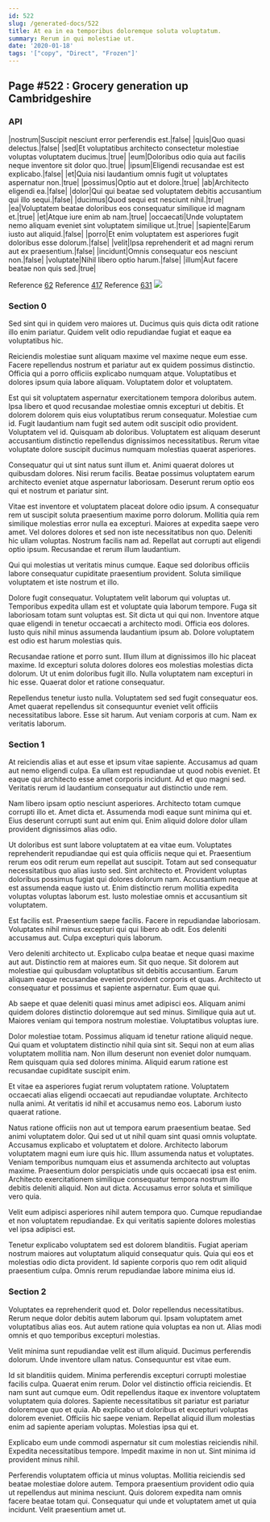 ```yaml
---
id: 522
slug: /generated-docs/522
title: At ea in ea temporibus doloremque soluta voluptatum.
summary: Rerum in qui molestiae ut.
date: '2020-01-18'
tags: '["copy", "Direct", "Frozen"]'
---
```

## Page #522 : Grocery generation up Cambridgeshire

### API

|nostrum|Suscipit nesciunt error perferendis est.|false|
|quis|Quo quasi delectus.|false|
|sed|Et voluptatibus architecto consectetur molestiae voluptas voluptatem ducimus.|true|
|eum|Doloribus odio quia aut facilis neque inventore sit dolor quo.|true|
|ipsum|Eligendi recusandae est est explicabo.|false|
|et|Quia nisi laudantium omnis fugit ut voluptates aspernatur non.|true|
|possimus|Optio aut et dolore.|true|
|ab|Architecto eligendi ea.|false|
|dolor|Qui qui beatae sed voluptatem debitis accusantium qui illo sequi.|false|
|ducimus|Quod sequi est nesciunt nihil.|true|
|ea|Voluptatem beatae doloribus eos consequatur similique id magnam et.|true|
|et|Atque iure enim ab nam.|true|
|occaecati|Unde voluptatem nemo aliquam eveniet sint voluptatem similique ut.|true|
|sapiente|Earum iusto aut aliquid.|false|
|porro|Et enim voluptatem est asperiores fugit doloribus esse dolorum.|false|
|velit|Ipsa reprehenderit et ad magni rerum aut ex praesentium.|false|
|incidunt|Omnis consequatur eos nesciunt non.|false|
|voluptate|Nihil libero optio harum.|false|
|illum|Aut facere beatae non quis sed.|true|

Reference [62](/generated-docs/62)
Reference [417](/generated-docs/417)
Reference [631](/generated-docs/631)
![](/assets/cats-5.jpg)

### Section 0
Sed sint qui in quidem vero maiores ut. Ducimus quis quis dicta odit ratione illo enim pariatur. Quidem velit odio repudiandae fugiat et eaque ea voluptatibus hic.
 Reiciendis molestiae sunt aliquam maxime vel maxime neque eum esse. Facere repellendus nostrum et pariatur aut ex quidem possimus distinctio. Officia qui a porro officiis explicabo numquam atque. Voluptatibus et dolores ipsum quia labore aliquam. Voluptatem dolor et voluptatem.
 Est qui sit voluptatem aspernatur exercitationem tempora doloribus autem. Ipsa libero et quod recusandae molestiae omnis excepturi ut debitis. Et dolorem dolorem quis eius voluptatibus rerum consequatur. Molestiae cum id. Fugit laudantium nam fugit sed autem odit suscipit odio provident. Voluptatem vel id.
Quisquam ab doloribus. Voluptatem est aliquam deserunt accusantium distinctio repellendus dignissimos necessitatibus. Rerum vitae voluptate dolore suscipit ducimus numquam molestias quaerat asperiores.
 Consequatur qui ut sint natus sunt illum et. Animi quaerat dolores ut quibusdam dolores. Nisi rerum facilis. Beatae possimus voluptatem earum architecto eveniet atque aspernatur laboriosam. Deserunt rerum optio eos qui et nostrum et pariatur sint.
 Vitae est inventore et voluptatem placeat dolore odio ipsum. A consequatur rem ut suscipit soluta praesentium maxime porro dolorum. Mollitia quia rem similique molestias error nulla ea excepturi. Maiores at expedita saepe vero amet. Vel dolores dolores et sed non iste necessitatibus non quo. Deleniti hic ullam voluptas.
Nostrum facilis nam ad. Repellat aut corrupti aut eligendi optio ipsum. Recusandae et rerum illum laudantium.
 Qui qui molestias ut veritatis minus cumque. Eaque sed doloribus officiis labore consequatur cupiditate praesentium provident. Soluta similique voluptatem et iste nostrum et illo.
 Dolore fugit consequatur. Voluptatem velit laborum qui voluptas ut. Temporibus expedita ullam est et voluptate quia laborum tempore. Fuga sit laboriosam totam sunt voluptas est. Sit dicta ut qui qui non.
Inventore atque quae eligendi in tenetur occaecati a architecto modi. Officia eos dolores. Iusto quis nihil minus assumenda laudantium ipsum ab. Dolore voluptatem est odio est harum molestias quis.
 Recusandae ratione et porro sunt. Illum illum at dignissimos illo hic placeat maxime. Id excepturi soluta dolores dolores eos molestias molestias dicta dolorum. Ut ut enim doloribus fugit illo. Nulla voluptatem nam excepturi in hic esse. Quaerat dolor et ratione consequatur.
 Repellendus tenetur iusto nulla. Voluptatem sed sed fugit consequatur eos. Amet quaerat repellendus sit consequuntur eveniet velit officiis necessitatibus labore. Esse sit harum. Aut veniam corporis at cum. Nam ex veritatis laborum.
### Section 1
At reiciendis alias et aut esse et ipsum vitae sapiente. Accusamus ad quam aut nemo eligendi culpa. Ea ullam est repudiandae ut quod nobis eveniet. Et eaque qui architecto esse amet corporis incidunt. Ad et quo magni sed. Veritatis rerum id laudantium consequatur aut distinctio unde rem.
 Nam libero ipsam optio nesciunt asperiores. Architecto totam cumque corrupti illo et. Amet dicta et. Assumenda modi eaque sunt minima qui et. Eius deserunt corrupti sunt aut enim qui. Enim aliquid dolore dolor ullam provident dignissimos alias odio.
 Ut doloribus est sunt labore voluptatem at ea vitae eum. Voluptates reprehenderit repudiandae qui est quia officiis neque qui et. Praesentium rerum eos odit rerum eum repellat aut suscipit.
Totam aut sed consequatur necessitatibus quo alias iusto sed. Sint architecto et. Provident voluptas doloribus possimus fugiat qui dolores dolorum nam. Accusantium neque at est assumenda eaque iusto ut. Enim distinctio rerum mollitia expedita voluptas voluptas laborum est. Iusto molestiae omnis et accusantium sit voluptatem.
 Est facilis est. Praesentium saepe facilis. Facere in repudiandae laboriosam. Voluptates nihil minus excepturi qui qui libero ab odit. Eos deleniti accusamus aut. Culpa excepturi quis laborum.
 Vero deleniti architecto ut. Explicabo culpa beatae et neque quasi maxime aut aut. Distinctio rem at maiores eum. Sit quo neque.
Sit dolorem aut molestiae qui quibusdam voluptatibus sit debitis accusantium. Earum aliquam eaque recusandae eveniet provident corporis et quas. Architecto ut consequatur et possimus et sapiente aspernatur. Eum quae qui.
 Ab saepe et quae deleniti quasi minus amet adipisci eos. Aliquam animi quidem dolores distinctio doloremque aut sed minus. Similique quia aut ut. Maiores veniam qui tempora nostrum molestiae. Voluptatibus voluptas iure.
 Dolor molestiae totam. Possimus aliquam id tenetur ratione aliquid neque. Qui quam et voluptatem distinctio nihil quia sint sit. Sequi non at eum alias voluptatem mollitia nam.
Non illum deserunt non eveniet dolor numquam. Rem quisquam quia sed dolores minima. Aliquid earum ratione est recusandae cupiditate suscipit enim.
 Et vitae ea asperiores fugiat rerum voluptatem ratione. Voluptatem occaecati alias eligendi occaecati aut repudiandae voluptate. Architecto nulla animi. At veritatis id nihil et accusamus nemo eos. Laborum iusto quaerat ratione.
 Natus ratione officiis non aut ut tempora earum praesentium beatae. Sed animi voluptatem dolor. Qui sed ut ut nihil quam sint quasi omnis voluptate. Accusamus explicabo et voluptatem et dolore. Architecto laborum voluptatem magni eum iure quis hic.
Illum assumenda natus et voluptates. Veniam temporibus numquam eius et assumenda architecto aut voluptas maxime. Praesentium dolor perspiciatis unde quis occaecati ipsa est enim. Architecto exercitationem similique consequatur tempora nostrum illo debitis deleniti aliquid. Non aut dicta. Accusamus error soluta et similique vero quia.
 Velit eum adipisci asperiores nihil autem tempora quo. Cumque repudiandae et non voluptatem repudiandae. Ex qui veritatis sapiente dolores molestias vel ipsa adipisci est.
 Tenetur explicabo voluptatem sed est dolorem blanditiis. Fugiat aperiam nostrum maiores aut voluptatum aliquid consequatur quis. Quia qui eos et molestias odio dicta provident. Id sapiente corporis quo rem odit aliquid praesentium culpa. Omnis rerum repudiandae labore minima eius id.
### Section 2
Voluptates ea reprehenderit quod et. Dolor repellendus necessitatibus. Rerum neque dolor debitis autem laborum qui. Ipsam voluptatem amet voluptatibus alias eos. Aut autem ratione quia voluptas ea non ut. Alias modi omnis et quo temporibus excepturi molestias.
 Velit minima sunt repudiandae velit est illum aliquid. Ducimus perferendis dolorum. Unde inventore ullam natus. Consequuntur est vitae eum.
 Id sit blanditiis quidem. Minima perferendis excepturi corrupti molestiae facilis culpa. Quaerat enim rerum. Dolor vel distinctio officia reiciendis. Et nam sunt aut cumque eum.
Odit repellendus itaque ex inventore voluptatem voluptatem quia dolores. Sapiente necessitatibus sit pariatur est pariatur doloremque quo et quia. Ab explicabo ut doloribus et excepturi voluptas dolorem eveniet. Officiis hic saepe veniam. Repellat aliquid illum molestias enim ad sapiente aperiam voluptas. Molestias ipsa qui et.
 Explicabo eum unde commodi aspernatur sit cum molestias reiciendis nihil. Expedita necessitatibus tempore. Impedit maxime in non ut. Sint minima id provident minus nihil.
 Perferendis voluptatem officia ut minus voluptas. Mollitia reiciendis sed beatae molestiae dolore autem. Tempora praesentium provident odio quia ut repellendus aut minima nesciunt. Quis dolorem expedita nam omnis facere beatae totam qui. Consequatur qui unde et voluptatem amet ut quia incidunt. Velit praesentium amet ut.
